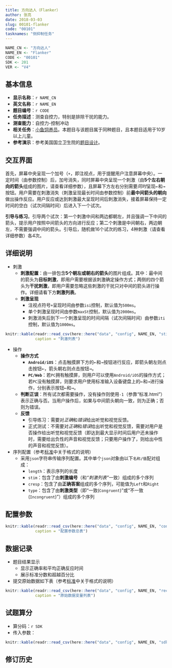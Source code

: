 ```yaml
---
title: 方向达人（Flanker）
author: 张亮
date: 2018-03-03
slug: 00101-flanker
code: "00101"
tasknames: "侧抑制任务"
---
```


```r
NAME_CN <- "方向达人"
NAME_EN <- "Flanker"
CODE <- "00101"
SDK <- 201
VER <- "V4"
```

## 基本信息

* **显示名称**：`r NAME_CN`
* **英文名称**：`r NAME_EN`
* **题目编号**：`r CODE`
* **任务描述**：测查自控力，特别是排除干扰的能力。
* **测查能力**：自控力-控制冲动
* **相关任务**：[小鱼饲养员](`r blogdown::shortcode("relref", "00102_Flanker2.html")`)。本题目与该题目属于同种题目，且本题目适用于10岁以上儿童。
* **参考演示**：参考美国国立卫生院的[题目设计](http://player.youku.com/embed/XMzIzMTA1NTk4NA==)。

## 交互界面

首先，屏幕中央呈现一个加号（`+`，即注视点，用于提醒用户注意屏幕中央）。一定时间（由参数控制）后，加号消失，同时屏幕中央呈现一个刺激（由**5个左右朝向的箭头**组成的图片，请查看详细参数），且屏幕下方左右分别需要*同时*呈现<kbd>&larr;</kbd>和<kbd>&rarr;</kbd>按钮。用户需要在刺激消失（刺激呈现最长时间由参数控制）前**最中间箭头的朝向**做出操作反应。用户反应或达到刺激最大呈现时间后刺激消失，接着屏幕保持一定时间的空白（试次间隔时间）后进入下一个试次。

**引导与练习**。引导两个试次：第一个刺激中间和两边都朝左，并且强调一下中间的箭头，提示用户按照中间箭头的方向进行反应；第二个刺激是中间朝右，两边朝左，不需要强调中间的箭头。引导后，随机做16个试次的练习，4种刺激（请查看详细参数）各4次。

## 详细说明

* 刺激
    + **刺激配置**：由一排包含**5个朝左或朝右的箭头**的图片组成。其中：最中间的箭头为**目标刺激**，即用户需要根据该刺激确定操作方式；两侧的四个箭头为**干扰刺激**，即用户需要忽略这些刺激的干扰只对中间的箭头进行操作。详细请看下方**刺激列表**。
    + **刺激呈现**
        - 注视点符号`+`呈现时间由参数`isi`控制，默认值为`500ms`。
        - 单个刺激呈现时间由参数`maxSt`控制，默认值为`2000ms`。
        - 刺激消失后到下一个刺激呈现的时间间隔（试次间隔时间）由参数`iti`控制，默认值为`1000ms`。

```r
knitr::kable(readr::read_csv(here::here("data", "config", NAME_EN, "stimuli.csv")),
             caption = "刺激列表")
```

* 操作
    + **操作方式**
        - **`Android/iOS`**：点击触摸屏下方的<kbd>&larr;</kbd>和<kbd>&rarr;</kbd>按钮进行反应，即箭头朝左则点击按钮<kbd>&larr;</kbd>，箭头朝右则点击按钮<kbd>&rarr;</kbd>。
        - **`PC/Web`**：若`PC`拥有触摸屏，则用户可以使用`Android/iOS`的操作方式；若`PC`没有触摸屏，则要求用户使用标准输入设备键盘上的<kbd>&larr;</kbd>和<kbd>&rarr;</kbd>进行操作，分别表示按钮<kbd>&larr;</kbd>和<kbd>&rarr;</kbd>。
    + **判断正误**：所有试次都需要操作，没有操作则使用`-1`（参靠“标准.html”）表示正确与否。当用户操作后，如果与中间箭头朝向一致，则为正确；否则为错误。
    + **反馈**
        - 引导练习：需要对*正确*和*错误*给出听觉和视觉反馈。
        - 正式测试：不需要对*正确*和*错误*给出听觉和视觉反馈，需要对用户是否操作给出听觉和视觉反馈（即达到最大显示时间后用户还未操作时，需要给出负性的声音和视觉反馈；只要用户操作了，则给出中性的声音和视觉反馈）。

* 序列配置（参考[标准](`r blogdown::shortcode("relref", "standard.html")`)中关于格式的说明）
    + 采用`json`字符串传输序列配置。其中单个`json`对象由以下`名称/值`配对组成：
        - `length`：表示序列的长度
        - `stim`：包含了由**刺激编号**（和*“刺激列表”*一致）组成的多个序列
        - `cresp`：包含了由**正确答案**组成的多个序列，可能值为`Left`和`Right`
        - `type`：包含了由**刺激类型**（即“一致(`Congruent`)”或“不一致(`Incongruent`)”）组成的多个序列

## 配置参数

```r
knitr::kable(readr::read_csv(here::here("data", "config", NAME_EN, "configs.csv")),
             caption = "配置参数总表")
```

## 数据记录

* 题目结果显示
    + 显示正确率和平均正确反应时间
    + 展示标准分数和超越百分比
* 提交原始数据如下表（参考[标准](`r blogdown::shortcode("relref", "standard.html")`)中关于格式的说明）

```r
knitr::kable(readr::read_csv(here::here("data", "config", NAME_EN, "recs.csv")),
             caption = "原始数据变量列表")
```

## 试题算分

* 算分码：`r SDK`
* 传入参数：

```r
knitr::kable(readr::read_csv(here::here("data", "config", NAME_EN, "sdk.csv")))
```

## 修订历史
